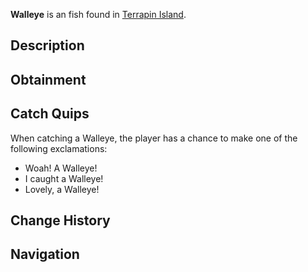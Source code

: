 {{FishInfobox
|image          = Walleye.png
|rarity         = Uncommon
|sea            = First Sea
|location       = [[Terrapin Island]]
|sublocation    = 
|sources        = Fish Barrel, Fishing Rod
|radar_location = 
|xp             = 90
|weather        = 
|time           = 
|season         = Spring, Autumn
|bait           = Minnow
|base_weight    = 4
|base_value     = 90
|weight_range   = 2.2
|base_chance    = 60
|base_resil     = 70
}}
'''Walleye''' is an {{Rarity|Uncommon}} fish found in [[Terrapin Island]].

== Description ==
{{Description|The Walleye is a predatory fish known for its sharp teeth and distinctive large eyes. The Walleye can be found around the East side of Terrapin Island.|Bestiary Entry}}

== Obtainment ==
{{Description|Can be found near Terrapin Island.|Bestiary Hint}}
{{Fish Availability|
Terrapin Island/Olm Cave
Terrapin Island/Surrounding Ocean
|top_rods      = 
Trident Rod\161115.06\102709.31;
Free Spirit Rod\157780.04\102453.48;
Leviathan's Fang Rod\157521.63\158135.36;
Azure Of Lagoon\156942.07\100380.06;
Champions Rod\156739.58\140842.55;
Training Rod\145077.72\203609.97;
Flimsy Rod\105353.92\98533.03;
Resourceful Rod\146268.41\151590.22;
Ethereal Prism Rod\152193.77\205114.13;
Astralhook Rod\154867.13\197738.89;
Depthseeker Rod\154955.53\138021.68;
No-Life Rod\154816.76\145858.57;
Avalanche Rod\153179.82\136903.46;
Verdant Shear Rod\151920.1\134259.15;
Blazebringer Rod\146468.69\116428.97;
Zeus Rod\145424.45\123373.03;
Seraphic Rod\144732.09\144732.09;
Challenger's Rod\142422.65\132575.59;
Volcanic Rod\142003.18\93626.83;
Rod Of The Depths\134899.87\120066.22;
Rod Of The Forgotten Fang\133074.43\132172.67;
Rod Of The Exalted One\125046.88\112776.38;
Steady Rod\78031.5\75035.05
|recommended   = Trident Rod
}}

== Catch Quips ==
When catching a Walleye, the player has a chance to make one of the following exclamations:
* Woah! A Walleye!
* I caught a Walleye!
* Lovely, a Walleye!

== Change History ==
{{Change History|{{subst:Current Version}}}}

== Navigation ==
{{Fish Navbox|Terrapin Island}}